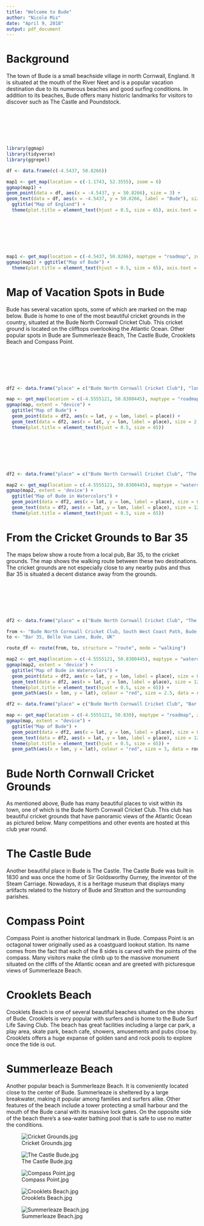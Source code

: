 ```yaml
---
title: "Welcome to Bude"
author: "Nicole Mis"
date: "April 9, 2018"
output: pdf_document
---
```


# Background 

The town of Bude is a small beachside village in north Cornwall, England. It is situated at the mouth of the River Neet and is a popular vacation destination due to its numerous beaches and good surfing conditions. In addition to its beaches, Bude offers many historic landmarks for visitors to discover such as The Castle and Poundstock.  

&nbsp;

&nbsp;

&nbsp;

```r
library(ggmap)
library(tidyverse)
library(ggrepel)

df <- data.frame(c(-4.5437, 50.8266)) 

map1 <- get_map(location = c(-1.1743, 52.3555), zoom = 6)
ggmap(map1) +
geom_point(data = df, aes(x = -4.5437, y = 50.8266), size = 3) + 
geom_text(data = df, aes(x = -4.5437, y = 50.8266, label = "Bude"), size = 6, hjust = 1.2) +
  ggtitle("Map of England") +
  theme(plot.title = element_text(hjust = 0.5, size = 65), axis.text = element_blank(), axis.title = element_blank(), axis.ticks = element_blank())


```

&nbsp;

&nbsp;

&nbsp;


```r

map1 <- get_map(location = c(-4.5437, 50.8266), maptype = "roadmap", zoom = 15)
ggmap(map1) + ggtitle("Map of Bude") +
  theme(plot.title = element_text(hjust = 0.5, size = 65), axis.text = element_blank(), axis.title = element_blank(), axis.ticks = element_blank())

```

\newpage


# Map of Vacation Spots in Bude

Bude has several vacation spots, some of which are marked on the map below. Bude is home to one of the most beautiful cricket grounds in the country, situated at the Bude North Cornwall Cricket Club. This cricket ground is located on the clifftops overlooking the Atlantic Ocean. Other popular spots in Bude are Summerleaze Beach, The Castle Bude, Crooklets Beach and Compass Point. 

&nbsp;

&nbsp;

&nbsp;


```r

df2 <- data.frame("place" = c("Bude North Cornwall Cricket Club"), "lon" = c(50.8336061), "lat" = c(-4.5545733))

map <- get_map(location = c(-4.5555121, 50.8300445), maptype = "roadmap", zoom = 15) 
ggmap(map, extent = "device") +
  ggtitle("Map of Bude") +
  geom_point(data = df2, aes(x = lat, y = lon, label = place)) +
  geom_text(data = df2, aes(x = lat, y = lon, label = place), size = 2, vjust = -0.6, hjust = 0.5) +
  theme(plot.title = element_text(hjust = 0.5, size = 65))

```

&nbsp;

&nbsp;

&nbsp;

```r

df2 <- data.frame("place" = c("Bude North Cornwall Cricket Club", "The Castle", "Compass Point", "Crooklets Beach", "Summerleaze Beach"), "lon" = c(50.8336061, 50.8290384, 50.8294, 50.8363, 50.8305), "lat" = c(-4.5535, -4.5509567, -4.5556, -4.555, -4.555))

map2 <- get_map(location = c(-4.5555121, 50.8300445), maptype = "watercolor", zoom = 15) 
ggmap(map2, extent = 'device') +
  ggtitle("Map of Bude in Watercolors") +
  geom_point(data = df2, aes(x = lat, y = lon, label = place), size = 8) +
  geom_text(data = df2, aes(x = lat, y = lon, label = place), size = 12, vjust = -0.6, hjust = 0.5) +
  theme(plot.title = element_text(hjust = 0.5, size = 65))

```

\newpage

# From the Cricket Grounds to Bar 35 

The maps below show a route from a local pub, Bar 35, to the cricket grounds. The map shows the walking route between these two destinations. The cricket grounds are not especially close to any nearby pubs and thus Bar 35 is situated a decent distance away from the grounds. 

&nbsp;

&nbsp;

&nbsp;

```r

df2 <- data.frame("place" = c("Bude North Cornwall Cricket Club", "The Castle", "Compass Point", "Crooklets Beach", "Summerleaze Beach", "Bar 35"), "lon" = c(50.8336061, 50.8290384, 50.8294, 50.8363, 50.8305, 50.8302), "lat" = c(-4.5535, -4.5509567, -4.5556, -4.555, -4.555, -4.5441))

from <- "Bude North Cornwall Cricket Club, South West Coast Path, Bude, UK"
to <- "Bar 35, Belle Vue Lane, Bude, UK"

route_df <- route(from, to, structure = "route", mode = "walking")

map2 <- get_map(location = c(-4.5555121, 50.8300445), maptype = "watercolor", zoom = 15) 
ggmap(map2, extent = 'device') +
  ggtitle("Map of Bude in Watercolors") +
  geom_point(data = df2, aes(x = lat, y = lon, label = place), size = 8) +
  geom_text(data = df2, aes(x = lat, y = lon, label = place), size = 12, vjust = -0.6, hjust = 0.5) +
  theme(plot.title = element_text(hjust = 0.5, size = 65)) +
  geom_path(aes(x = lon, y = lat), colour = "red", size = 2.5, data = route_df, lineend = "round")

```


```r

df2 <- data.frame("place" = c("Bude North Cornwall Cricket Club", "Bar 35"), "lon" = c(50.8336061, 50.8302), "lat" = c(-4.554, -4.5441))

map <- get_map(location = c(-4.5555121, 50.830), maptype = "roadmap", zoom = 15) 
ggmap(map, extent = "device") +
  ggtitle("Map of Bude") +
  geom_point(data = df2, aes(x = lat, y = lon, label = place), size = 8) +
  geom_text(data = df2, aes(x = lat, y = lon, label = place), size = 12, vjust = -0.6, hjust = 0.5) +
  theme(plot.title = element_text(hjust = 0.5, size = 65)) +
  geom_path(aes(x = lon, y = lat), colour = "red", size = 3, data = route_df, lineend = "round")

```


\newpage


# Bude North Cornwall Cricket Grounds

As mentioned above, Bude has many beautiful places to visit within its town, one of which is the Bude North Cornwall Cricket Club. This club has beautiful cricket grounds that have panoramic views of the Atlantic Ocean as pictured below. Many competitions and other events are hosted at this club year round.
 
# The Castle Bude 

Another beautiful place in Bude is The Castle. The Castle Bude was built in 1830 and was once the home of Sir Goldsworthy Gurney, the inventor of the Steam Carriage. Nowadays, it is a heritage museum that displays many artifacts related to the history of Bude and Stratton and the surrounding parishes.

# Compass Point

Compass Point is another historical landmark in Bude. Compass Point is an octagonal tower originally used as a coastguard lookout station. Its name comes from the fact that each of the 8 sides is carved with the points of the compass. Many visitors make the climb up to the massive monument situated on the cliffs of the Atlantic ocean and are greeted with picturesque views of Summerleaze Beach. 

# Crooklets Beach

Crooklets Beach is one of several beautiful beaches situated on the shores of Bude. Crooklets is very popular with surfers and is home to the Bude Surf Life Saving Club. The beach has great facilities including a large car park, a play area, skate park, beach cafe, showers, amusements and pubs close by.  Crooklets offers a huge expanse of golden sand and rock pools to explore once the tide is out. 

# Summerleaze Beach

Another popular beach is Summerleaze Beach. It is conveniently located close to the center of Bude.
Summerleaze is sheltered by a large breakwater, making it popular among families and surfers alike. Other features of the beach include a tower protecting a small harbour and the mouth of the Bude canal with its massive lock gates. On the opposite side of the beach there's a sea-water bathing pool that is safe to use no matter the conditions.

![Cricket Grounds.jpg](/Users/misn1_000/Documents/Mapping Assignment/MA-415-Mapping-Assignment/Cricket Grounds.jpg)

![The Castle Bude.jpg](/Users/misn1_000/Documents/Mapping Assignment/MA-415-Mapping-Assignment/The Castle Bude.jpg)

![Compass Point.jpg](\Users\misn1_000\Documents\Mapping Assignment\MA-415-Mapping-Assignment\Compass Point.jpg)

![Crooklets Beach.jpg](\Users\misn1_000\Documents\Mapping Assignment\MA-415-Mapping-Assignment\Crooklets Beach.jpg)

![Summerleaze Beach.jpg](\Users\misn1_000\Documents\Mapping Assignment\MA-415-Mapping-Assignment\Summerleaze Beach.jpg)





